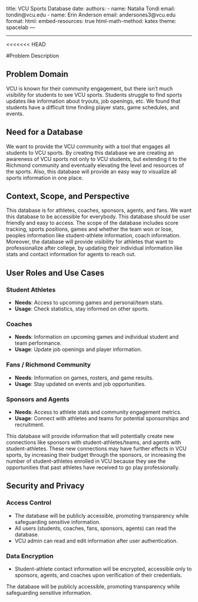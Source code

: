title: VCU Sports Database 
date: 
authors:
    - name: Natalia Tondi
      email: tondin@vcu.edu
    - name: Erin Anderson
      email: andersones3@vcu.edu
format:
    html:
        embed-resources: true
        html-math-method: katex
        theme: spacelab
---

---
<<<<<<< HEAD

#Problem Description

## Problem Domain

VCU is known for their community engagement, but there isn’t much visibility for students to see VCU sports. Students struggle to find sports updates like information about tryouts, job openings, etc. We found that students have a difficult time finding player stats, game schedules, and events. 

## Need for a Database

We want to provide the VCU community with a tool that engages all students to VCU sports. By creating this database we are creating an awareness of VCU sports not only to VCU students, but extending it to the Richmond community and eventually elevating the level and resources of the sports. Also, this database will provide an easy way to visualize all sports information in one place.

## Context, Scope, and Perspective

This database is for athletes, coaches, sponsors, agents, and fans. We want this database to be accessible for everybody. This database should be user friendly and easy to access. The scope of the database includes score tracking, sports positions, games and whether the team won or lose, peoples information like student-athlete information, coach information. Moreover, the database will provide visibility for athletes that want to professionalize after college, by updating their individual information like stats and contact information for agents to reach out.

## User Roles and Use Cases

### Student Athletes
- **Needs**: Access to upcoming games and personal/team stats.
- **Usage**: Check statistics, stay informed on other sports.

### Coaches
- **Needs**: Information on upcoming games and individual student and team performance.
- **Usage**: Update job openings and player information.

### Fans / Richmond Community
- **Needs**: Information on games, rosters, and game results.
- **Usage**: Stay updated on events and job opportunities.

### Sponsors and Agents
- **Needs**: Access to athlete stats and community engagement metrics.
- **Usage**: Connect with athletes and teams for potential sponsorships and recruitment.

This database will provide information that will potentially create new connections like sponsors with student-athletes/teams, and agents with student-athletes. These new connections may have further effects in VCU sports, by increasing their budget through the sponsors, or increasing the number of student-athletes enrolled in VCU because they see the opportunities that past athletes have received to go play professionally. 

## Security and Privacy

### Access Control
- The database will be publicly accessible, promoting transparency while safeguarding sensitive information.
- All users (students, coaches, fans, sponsors, agents) can read the database.
- VCU admin can read and edit information after user authentication.

### Data Encryption
- Student-athlete contact information will be encrypted, accessible only to sponsors, agents, and coaches upon verification of their credentials.

The database will be publicly accessible, promoting transparency while safeguarding sensitive information.


